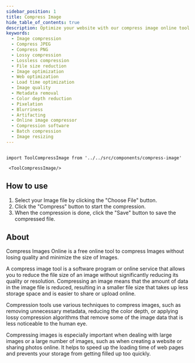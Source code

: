 ```yaml
---
sidebar_position: 1
title: Compress Image
hide_table_of_contents: true
description: Optimize your website with our compress image online tool. Reduce the file size of your images without sacrificing quality, resulting in faster load times and improved user experience. Start compressing your images now for free and take your website to the next level!
keywords:
  - Image compression
  - Compress JPEG
  - Compress PNG
  - Lossy compression
  - Lossless compression
  - File size reduction
  - Image optimization
  - Web optimization
  - Load time optimization
  - Image quality
  - Metadata removal
  - Color depth reduction
  - Pixelation
  - Blurriness
  - Artifacting
  - Online image compressor
  - Compression software
  - Batch compression
  - Image resizing
---
```


```mdx-code-block

import ToolCompressImage from '../../src/components/compress-image'

 <ToolCompressImage/>

```

<h2 style={{ color: "#17c964" }}>How to use</h2>

1. Select your Image file by clicking the "Choose File" button.
2. Click the "Compress" button to start the compression.
3. When the compression is done, click the "Save" button to save the compressed file.

<h2 style={{ color: "#ff4ecd" }}>About</h2>

Compress Images Online is a free online tool to compress Images without losing quality
and minimize the size of Images.

A compress image tool is a software program or online service that allows you to reduce the file size of an image without significantly reducing its quality or resolution. Compressing an image means that the amount of data in the image file is reduced, resulting in a smaller file size that takes up less storage space and is easier to share or upload online.

Compression tools use various techniques to compress images, such as removing unnecessary metadata, reducing the color depth, or applying lossy compression algorithms that remove some of the image data that is less noticeable to the human eye.

Compressing images is especially important when dealing with large images or a large number of images, such as when creating a website or sharing photos online. It helps to speed up the loading time of web pages and prevents your storage from getting filled up too quickly.
